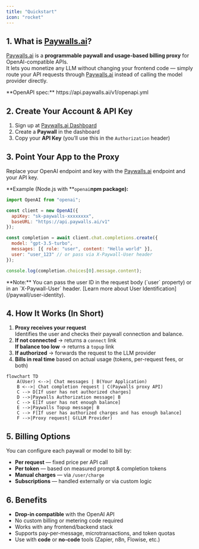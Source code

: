 ```yaml
---
title: "Quickstart"
icon: "rocket"
---
```


## 1. What is [Paywalls.ai](http://Paywalls.ai)?

[Paywalls.ai](http://Paywalls.ai) is a **programmable paywall and usage-based billing proxy** for OpenAI-compatible APIs.\
It lets you monetize any LLM without changing your frontend code — simply route your API requests through [Paywalls.ai](http://Paywalls.ai) instead of calling the model provider directly.

<Info>
  **OpenAPI spec:** https://api.paywalls.ai/v1/openapi.yml
</Info>

## 2. Create Your Account & API Key

1. Sign up at [Paywalls.ai Dashboard](https://dashboard.paywalls.ai)
2. Create a **Paywall** in the dashboard
3. Copy your **API Key** (you’ll use this in the `Authorization` header)

## 3. Point Your App to the Proxy

Replace your OpenAI endpoint and key with the [Paywalls.ai](http://Paywalls.ai) endpoint and your API key.

\*\*Example (Node.js with \*\*`openai`**npm package):**

```javascript
import OpenAI from "openai";

const client = new OpenAI({
  apiKey: "sk-paywalls-xxxxxxxx",
  baseURL: "https://api.paywalls.ai/v1"
});

const completion = await client.chat.completions.create({
  model: "gpt-3.5-turbo",
  messages: [{ role: "user", content: "Hello world" }],
  user: "user_123" // or pass via X-Paywall-User header
});

console.log(completion.choices[0].message.content);
```

<Note>
  **Note:** You can pass the user ID in the request body (`user` property) or in an `X-Paywall-User` header. [Learn more about User Identification](/paywall/user-identity).
</Note>

## 4. How It Works (In Short)

1. **Proxy receives your request**\
   Identifies the user and checks their paywall connection and balance.
2. **If not connected** → returns a `connect` link\
   **If balance too low** → returns a `topup` link
3. **If authorized** → forwards the request to the LLM provider
4. **Bills in real time** based on actual usage (tokens, per-request fees, or both)

```mermaid
flowchart TD
    A(User) <-->| Chat messages | B(Your Application)
    B <-->| Chat completion request | C(Paywalls proxy API) 
    C --> D[If user has not authorized charges]
    D -->|Paywalls Authorization message| B
    C --> E[If user has not enough balance]
    E -->|Paywalls Topup message| B
    C --> F[If user has authorized charges and has enough balance]
    F -->|Proxy request| G(LLM Provider)
```

## 5. Billing Options

You can configure each paywall or model to bill by:

- **Per request** — fixed price per API call
- **Per token** — based on measured prompt & completion tokens
- **Manual charges** — via `/user/charge`
- **Subscriptions** — handled externally or via custom logic

## 6. Benefits

- **Drop-in compatible** with the OpenAI API
- No custom billing or metering code required
- Works with any frontend/backend stack
- Supports pay-per-message, microtransactions, and token quotas
- Use with **code** or **no-code** tools (Zapier, n8n, Flowise, etc.)